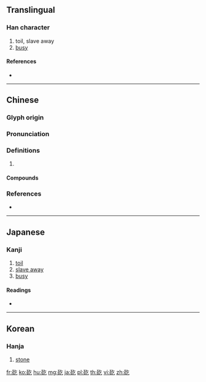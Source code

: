 {{character info/new}}
==Translingual==

===Han character===
{{Han char|rn=112|rad=石|as=03|sn=8|four=18617|canj=MRON}}

# toil, slave away
# [[busy]]

====References====
* {{Han ref|kx=0827.180|dkj=24043|dj=1241.190|hdz=42417.130|uh=77FB|ud=30715|bh=CD7D|bd=52605}}

----

==Chinese==
{{zh-forms}}

===Glyph origin===
{{Han etym}}

===Pronunciation===
{{zh-pron
|m=矻
|c=ngat6,fat1
|mc=y
|oc=y
|cat=
}}

===Definitions===
{{zh-hanzi}}

# {{rfdef|zh}}

====Compounds====
{{zh-der|孜孜矻矻|矻睜睜|矻矻}}

===References===
* {{R:yue:Hanzi}}

----

==Japanese==

===Kanji===
{{ja-kanji|grade=|rs=石03}}

# [[toil]]
# [[slave away]]
# [[busy]]

====Readings====
* {{ja-readings|on=[[こつ]] (kotsu), [[くち]] (kuchi), [[かつ]] (katsu), [[かち]] (kachi)|kun=[[いし]] (ishi)|nanori=}}

----

==Korean==

===Hanja===
{{ko-hanja|hangeul=골|eumhun=|rv=gol|mr=kol|y=kol}}

# [[stone]]

[[fr:矻]]
[[ko:矻]]
[[hu:矻]]
[[mg:矻]]
[[ja:矻]]
[[pl:矻]]
[[th:矻]]
[[vi:矻]]
[[zh:矻]]